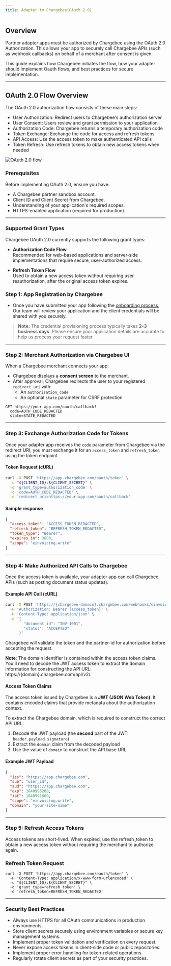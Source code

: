 ```yaml
---
title: Adapter to Chargebee(OAuth 2.0)
---
```


## Overview

Partner adapter apps must be authorized by Chargebee using the OAuth 2.0 Authorization. This allows your app to securely call Chargebee APIs (such as webhook callbacks) on behalf of a merchant after consent is given.

This guide explains how Chargebee initiates the flow, how your adapter should implement Oauth flows, and best practices for secure implementation.

---

## OAuth 2.0 Flow Overview
The OAuth 2.0 authorization flow consists of these main steps:
- User Authorization: Redirect users to Chargebee's authorization server
- User Consent: Users review and grant permission to your application
- Authorization Code: Chargebee returns a temporary authorization code
- Token Exchange: Exchange the code for access and refresh tokens
- API Access: Use the access token to make authenticated API calls
- Token Refresh: Use refresh tokens to obtain new access tokens when needed

![OAuth 2.0 flow](../images/oauth_flow.png)

### Prerequisites
Before implementing OAuth 2.0, ensure you have:

- A Chargebee partner sandbox account.
- Client ID and Client Secret from Chargebee.
- Understanding of your application's required scopes.
- HTTPS-enabled application (required for production).

---

### Supported Grant Types

Chargebee OAuth 2.0 currently supports the following grant types:

- **Authorization Code Flow**  
  Recommended for web-based applications and server-side implementations that require secure, user-authorized access.

- **Refresh Token Flow**  
  Used to obtain a new access token without requiring user reauthorization, after the original access token expires.


### Step 1: App Registration by Chargebee
- Once you have submitted your app following the [onboarding process](../../../app-onboarding/guide), Our team will review your application and the client credentials will be shared with you securely.

> **Note:** The credential provisioning process typically takes **2–3 business days**. Please ensure your application details are accurate to help us process your request faster.

---

### Step 2: Merchant Authorization via Chargebee UI

When a Chargebee merchant connects your app:

- Chargebee displays a **consent screen** to the merchant.
- After approval, Chargebee redirects the user to your registered `redirect_uri` with:
  - An `authorization_code`
  - An optional `state` parameter for CSRF protection

```http
GET https://your-app.com/oauth/callback?
  code=AUTH_CODE_REDACTED
  state=STATE_REDACTED
```
---
### Step 3: Exchange Authorization Code for Tokens

Once your adapter app receives the `code` parameter from Chargebee via the redirect URI, you must exchange it for an `access_token` and `refresh_token` using the token endpoint.

#### Token Request (cURL)

```bash
curl -X POST 'https://app.chargebee.com/oauth/token' \
  -u "${CLIENT_ID}:${CLIENT_SECRET}" \
  -d 'grant_type=authorization_code' \
  -d 'code=AUTH_CODE_REDACTED' \
  -d 'redirect_uri=https://your-app.com/oauth/callback'
```

#### Sample response
```json 
{
  "access_token": "ACCESS_TOKEN_REDACTED",
  "refresh_token": "REFRESH_TOKEN_REDACTED",
  "token_type": "Bearer",
  "expires_in": 3600,
  "scope": "einvoicing.write"
}
```
---
### Step 4: Make Authorized API Calls to Chargebee

Once the access token is available, your adapter app can call Chargebee APIs (such as posting document status updates).

#### Example API Call (cURL)
````bash
curl -X POST 'https://{chargebee-domain}.chargebee.com/webhooks/einvoicing/{partner-id}/document_status' \
  -H 'Authorization: Bearer {access_token}' \
  -H 'Content-Type: application/json' \
  -d '{
        "document_id": "INV-1001",
        "status": "ACCEPTED"
      }'
````

Chargebee will validate the token and the partner-id for authorization before accepting the request.

**Note**: The domain identifier is contained within the access token claims. You'll need to decode the JWT access token 
to extract the domain information for constructing the API URL: https://{domain}.chargebee.com/api/v2/.

#### Access Token Claims

The access token issued by Chargebee is a **JWT (JSON Web Token)**. It contains encoded claims that provide metadata about the authorization context.

To extract the Chargebee domain, which is required to construct the correct API URL:

1. Decode the JWT payload (the **second** part of the JWT: `header.payload.signature`)
2. Extract the `domain` claim from the decoded payload
3. Use the value of `domain` to construct the API base URL

#### Example JWT Payload

```json
{
  "iss": "https://app.chargebee.com",
  "sub": "user_id",
  "aud": "https://app.chargebee.com",
  "exp": 1640995200,
  "iat": 1640991600,
  "scope": "einvoicing.write",
  "domain": "your-site-name"
}
```
---
### Step 5: Refresh Access Tokens

Access tokens are short-lived. When expired, use the refresh_token to obtain a new access token without requiring the merchant to authorize again.

### Refresh Token Request

````curl
curl -X POST 'https://app.chargebee.com/oauth/token' \
  -H 'Content-Type: application/x-www-form-urlencoded' \
  -u "${CLIENT_ID}:${CLIENT_SECRET}" \
  -d 'grant_type=refresh_token' \
  -d 'refresh_token=REFRESH_TOKEN_REDACTED'
````
---
### Security Best Practices
- Always use HTTPS for all OAuth communications in production environments.
- Store client secrets securely using environment variables or secure key management systems.
- Implement proper token validation and verification on every request.
- Never expose access tokens in client-side code or public repositories.
- Implement proper error handling for token-related operations.
- Regularly rotate client secrets as part of your security practices.